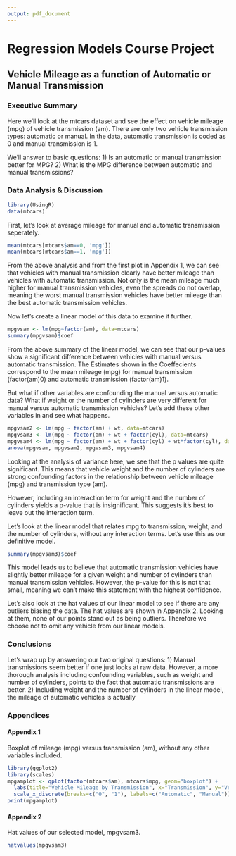 ```yaml
---
output: pdf_document
---
```

# Regression Models Course Project 
## Vehicle Mileage as a function of Automatic or Manual Transmission 
### Executive Summary
Here we'll look at the mtcars dataset and see the effect on vehicle mileage (mpg) of vehicle transmission (am). There are only two vehicle transmission types: automatic or manual. In the data, automatic transmission is coded as 0 and manual transmission is 1. 

We'll answer to basic questions: 
1) Is an automatic or manual transmission better for MPG?
2) What is the MPG difference between automatic and manual transmissions?

### Data Analysis & Discussion
```r
library(UsingR)
data(mtcars)
```
First, let's look at average mileage for manual and automatic transmission seperately. 
```r
mean(mtcars[mtcars$am==0, 'mpg'])
mean(mtcars[mtcars$am==1, 'mpg'])
```
From the above analysis and from the first plot in Appendix 1, we can see that vehicles with manual transmission clearly have better mileage than vehicles with automatic transmission. Not only is the mean mileage much higher for manual transmission vehicles, even the spreads do not overlap, meaning the worst manual transmission vehicles have better mileage than the best automatic transmission vehicles.   

Now let's create a linear model of this data to examine it further. 
```r
mpgvsam <- lm(mpg~factor(am), data=mtcars)
summary(mpgvsam)$coef
```
From the above summary of the linear model, we can see that our p-values show a significant difference between vehicles with manual versus automatic transmission. The Estimates shown in the Coeffecients correspond to the mean mileage (mpg) for manual transmission (factor(am)0) and automatic transmission (factor(am)1). 

But what if other variables are confounding the manual versus automatic data? What if weight or the number of cylinders are very different for manual versus automatic transmission vehicles? Let's add these other variables in and see what happens. 
```r
mpgvsam2 <- lm(mpg ~ factor(am) + wt, data=mtcars)
mpgvsam3 <- lm(mpg ~ factor(am) + wt + factor(cyl), data=mtcars)
mpgvsam4 <- lm(mpg ~ factor(am) + wt + factor(cyl) + wt*factor(cyl), data=mtcars)
anova(mpgvsam, mpgvsam2, mpgvsam3, mpgvsam4)
```
Looking at the analysis of variance here, we see that the p values are quite significant. This means that vehicle weight and the number of cylinders are strong confounding factors in the relationship between vehicle mileage (mpg) and transmission type (am). 

However, including an interaction term for weight and the number of cylinders yields a p-value that is insignificant. This suggests it's best to leave out the interaction term. 

Let's look at the linear model that relates mpg to transmission, weight, and the number of cylinders, without any interaction terms. Let's use this as our definitive model. 
```r
summary(mpgvsam3)$coef
```
This model leads us to believe that automatic transmission vehicles have slightly better mileage for a given weight and number of cylinders than manual transmission vehicles. However, the p-value for this is not that small, meaning we can't make this statement with the highest confidence. 

Let's also look at the hat values of our linear model to see if there are any outliers biasing the data. The hat values are shown in Appendix 2. Looking at them, none of our points stand out as being outliers. Therefore we choose not to omit any vehicle from our linear models. 

### Conclusions
Let's wrap up by answering our two original questions: 
1) Manual transmissions seem better if one just looks at raw data. However, a more thorough analysis including confounding variables, such as weight and number of cylinders, points to the fact that automatic transmissions are better. 
2) Including weight and the number of cylinders in the linear model, the mileage of automatic vehicles is actually 

### Appendices
#### Appendix 1
Boxplot of mileage (mpg) versus transmission (am), without any other variables included. 
```r
library(ggplot2)
library(scales)
mpgamplot <- qplot(factor(mtcars$am), mtcars$mpg, geom="boxplot") + 
  labs(title="Vehicle Mileage by Transmission", x="Transmission", y="Vehicle Mileage (mpg)")+
  scale_x_discrete(breaks=c("0", "1"), labels=c("Automatic", "Manual"))
print(mpgamplot)
```

#### Appendix 2
Hat values of our selected model, mpgvsam3. 
```r
hatvalues(mpgvsam3)
```

